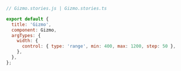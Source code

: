 ```js
// Gizmo.stories.js | Gizmo.stories.ts

export default {
  title: 'Gizmo',
  component: Gizmo,
  argTypes: {
    width: { 
      control: { type: 'range', min: 400, max: 1200, step: 50 },
    },
  },
};
```